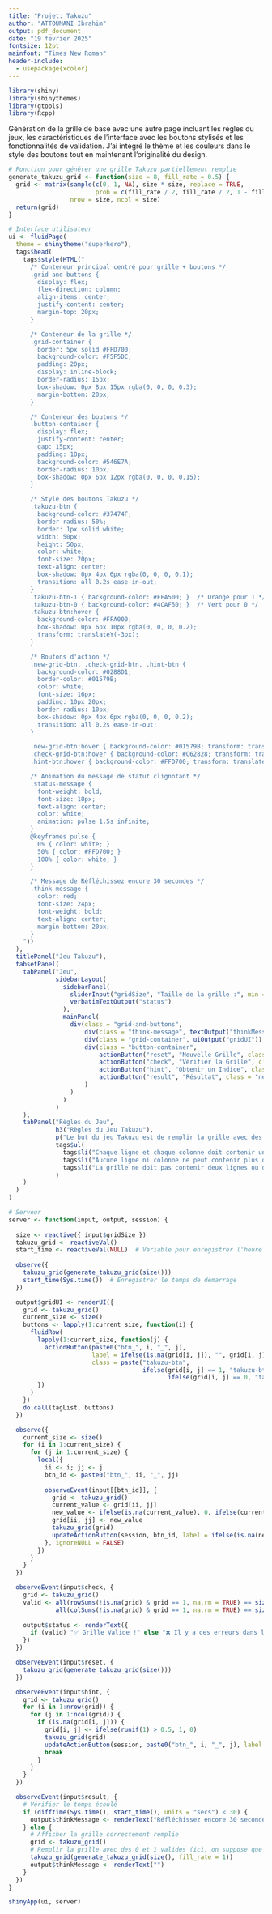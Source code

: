 ```yaml
---
title: "Projet: Takuzu"
author: "ATTOUMANI Ibrahim"
output: pdf_document
date: "19 fevrier 2025"
fontsize: 12pt
mainfont: "Times New Roman"
header-include:
  - usepackage{xcolor}
---
```


```r
library(shiny)
library(shinythemes)
library(gtools)
library(Rcpp)
```


Génération de la grille de base avec une autre page incluant les règles du jeux, les caractéristiques de l'interface avec les boutons stylisés et les fonctionnalités de validation. J'ai intégré le thème et les couleurs dans le style des boutons tout en maintenant l'originalité du design.

```r
# Fonction pour générer une grille Takuzu partiellement remplie
generate_takuzu_grid <- function(size = 8, fill_rate = 0.5) {
  grid <- matrix(sample(c(0, 1, NA), size * size, replace = TRUE, 
                        prob = c(fill_rate / 2, fill_rate / 2, 1 - fill_rate)), 
                 nrow = size, ncol = size)
  return(grid)
}

# Interface utilisateur
ui <- fluidPage(
  theme = shinytheme("superhero"),
  tags$head(
    tags$style(HTML("
      /* Conteneur principal centré pour grille + boutons */
      .grid-and-buttons {
        display: flex;
        flex-direction: column;
        align-items: center;
        justify-content: center;
        margin-top: 20px;
      }

      /* Conteneur de la grille */
      .grid-container {
        border: 5px solid #FFD700;
        background-color: #F5F5DC;
        padding: 20px;                
        display: inline-block;
        border-radius: 15px;
        box-shadow: 0px 8px 15px rgba(0, 0, 0, 0.3);
        margin-bottom: 20px;
      }

      /* Conteneur des boutons */
      .button-container {
        display: flex;
        justify-content: center;
        gap: 15px;
        padding: 10px;
        background-color: #546E7A;
        border-radius: 10px;
        box-shadow: 0px 6px 12px rgba(0, 0, 0, 0.15);
      }

      /* Style des boutons Takuzu */
      .takuzu-btn { 
        background-color: #37474F;
        border-radius: 50%; 
        border: 1px solid white; 
        width: 50px; 
        height: 50px; 
        color: white; 
        font-size: 20px; 
        text-align: center; 
        box-shadow: 0px 4px 6px rgba(0, 0, 0, 0.1); 
        transition: all 0.2s ease-in-out;
      }
      .takuzu-btn-1 { background-color: #FFA500; }  /* Orange pour 1 */
      .takuzu-btn-0 { background-color: #4CAF50; }  /* Vert pour 0 */
      .takuzu-btn:hover { 
        background-color: #FFA000;
        box-shadow: 0px 6px 10px rgba(0, 0, 0, 0.2);
        transform: translateY(-3px); 
      }

      /* Boutons d'action */
      .new-grid-btn, .check-grid-btn, .hint-btn {
        background-color: #0288D1;
        border-color: #01579B;
        color: white;
        font-size: 16px;
        padding: 10px 20px;
        border-radius: 10px;
        box-shadow: 0px 4px 6px rgba(0, 0, 0, 0.2);
        transition: all 0.2s ease-in-out;
      }

      .new-grid-btn:hover { background-color: #01579B; transform: translateY(-3px); }
      .check-grid-btn:hover { background-color: #C62828; transform: translateY(-3px); }
      .hint-btn:hover { background-color: #FFD700; transform: translateY(-3px); color: black; }

      /* Animation du message de statut clignotant */
      .status-message {
        font-weight: bold;
        font-size: 18px;
        text-align: center;
        color: white;
        animation: pulse 1.5s infinite;
      }
      @keyframes pulse {
        0% { color: white; }
        50% { color: #FFD700; }
        100% { color: white; }
      }

      /* Message de Réfléchissez encore 30 secondes */
      .think-message {
        color: red;
        font-size: 24px;
        font-weight: bold;
        text-align: center;
        margin-bottom: 20px;
      }
    "))
  ),
  titlePanel("Jeu Takuzu"),
  tabsetPanel(
    tabPanel("Jeu",
             sidebarLayout(
               sidebarPanel(
                 sliderInput("gridSize", "Taille de la grille :", min = 8, max = 12, value = 8, step = 1),
                 verbatimTextOutput("status")
               ),
               mainPanel(
                 div(class = "grid-and-buttons",
                     div(class = "think-message", textOutput("thinkMessage")),  # Ajout du message
                     div(class = "grid-container", uiOutput("gridUI")),
                     div(class = "button-container",
                         actionButton("reset", "Nouvelle Grille", class = "new-grid-btn"),
                         actionButton("check", "Vérifier la Grille", class = "check-grid-btn"),
                         actionButton("hint", "Obtenir un Indice", class = "hint-btn"),
                         actionButton("result", "Résultat", class = "new-grid-btn")  # Ajout du bouton Résultat
                     )
                 )
               )
             )
    ),
    tabPanel("Règles du Jeu",
             h3("Règles du Jeu Takuzu"),
             p("Le but du jeu Takuzu est de remplir la grille avec des 0 et des 1 de manière à respecter les règles suivantes :"),
             tags$ul(
               tags$li("Chaque ligne et chaque colonne doit contenir un nombre égal de 0 et de 1."),
               tags$li("Aucune ligne ni colonne ne peut contenir plus de deux 0 ou plus de deux 1 consécutifs."),
               tags$li("La grille ne doit pas contenir deux lignes ou deux colonnes identiques.")
             )
    )
  )
)

# Serveur
server <- function(input, output, session) {
  
  size <- reactive({ input$gridSize })
  takuzu_grid <- reactiveVal()
  start_time <- reactiveVal(NULL)  # Variable pour enregistrer l'heure du démarrage
  
  observe({
    takuzu_grid(generate_takuzu_grid(size()))
    start_time(Sys.time())  # Enregistrer le temps de démarrage
  })

  output$gridUI <- renderUI({
    grid <- takuzu_grid()
    current_size <- size()
    buttons <- lapply(1:current_size, function(i) {
      fluidRow(
        lapply(1:current_size, function(j) {
          actionButton(paste0("btn_", i, "_", j), 
                       label = ifelse(is.na(grid[i, j]), "", grid[i, j]), 
                       class = paste("takuzu-btn", 
                                     ifelse(grid[i, j] == 1, "takuzu-btn-1", 
                                            ifelse(grid[i, j] == 0, "takuzu-btn-0", ""))))
        })
      )
    })
    do.call(tagList, buttons)
  })

  observe({
    current_size <- size()
    for (i in 1:current_size) {
      for (j in 1:current_size) {
        local({
          ii <- i; jj <- j
          btn_id <- paste0("btn_", ii, "_", jj)
          
          observeEvent(input[[btn_id]], {
            grid <- takuzu_grid()
            current_value <- grid[ii, jj]
            new_value <- ifelse(is.na(current_value), 0, ifelse(current_value == 0, 1, NA))
            grid[ii, jj] <- new_value
            takuzu_grid(grid)
            updateActionButton(session, btn_id, label = ifelse(is.na(new_value), "", new_value))
          }, ignoreNULL = FALSE)
        })
      }
    }
  })

  observeEvent(input$check, {
    grid <- takuzu_grid()
    valid <- all(rowSums(!is.na(grid) & grid == 1, na.rm = TRUE) == size() / 2) && 
             all(colSums(!is.na(grid) & grid == 1, na.rm = TRUE) == size() / 2)
    
    output$status <- renderText({
      if (valid) "✅ Grille Valide !" else "❌ Il y a des erreurs dans la grille."
    })
  })

  observeEvent(input$reset, {
    takuzu_grid(generate_takuzu_grid(size()))
  })

  observeEvent(input$hint, {
    grid <- takuzu_grid()
    for (i in 1:nrow(grid)) {
      for (j in 1:ncol(grid)) {
        if (is.na(grid[i, j])) {
          grid[i, j] <- ifelse(runif(1) > 0.5, 1, 0)
          takuzu_grid(grid)
          updateActionButton(session, paste0("btn_", i, "_", j), label = grid[i, j])
          break
        }
      }
    }
  })

  observeEvent(input$result, {
    # Vérifier le temps écoulé
    if (difftime(Sys.time(), start_time(), units = "secs") < 30) {
      output$thinkMessage <- renderText("Réfléchissez encore 30 secondes")
    } else {
      # Afficher la grille correctement remplie
      grid <- takuzu_grid()
      # Remplir la grille avec des 0 et 1 valides (ici, on suppose que la grille est correctement remplie)
      takuzu_grid(generate_takuzu_grid(size(), fill_rate = 1))
      output$thinkMessage <- renderText("")
    }
  })
}

shinyApp(ui, server)


```
